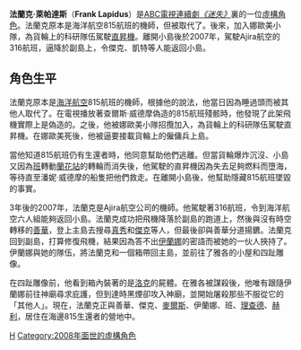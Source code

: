 {{unreferenced|time=2010-04-06T03:59:17+00:00}}
{{noteTA
|1=zh-hans:《迷失》;zh-hk:《迷》;zh-tw:《Lost檔案》;
}}
{{迷失角色|
 綽號=法蘭克<br>Frank|
 Image=<br>[[傑夫·法黑|傑夫·法黑]]飾演法蘭克|
 最初出現=“[[迷失_(第四季)|確認死亡]]”|
 最後出現=無|
 回憶場景=“[[迷失_(第四季)|確認死亡]]”|
 首次於回憶中出現=|
 最後於回憶中出現=|
 名字=法蘭克·萊帕達斯<br>Frank Lapidus|
 年齡=未知|
 來自={{flagicon|USA}}[[美國|美國]][[紐約|紐約]][[布朗克斯|布朗克斯]]|
 職業=機師|
 來澳洲的原因=不適用|
 回洛杉磯的原因=不適用|
 演員=[[傑夫·法黑|傑夫·法黑]]<br>Jeff Fahey|
}}
'''法蘭克·萊帕達斯'''（'''Frank Lapidus'''）是[[美國廣播公司|ABC]][[電視連續劇|電視連續劇]]''[[迷失|《迷失》]]''裏的一位[[虛構角色|虛構角色]]。法蘭克原本是海洋航空815航班的機師，但被取代了。後來，加入娜歐美小隊，為貨輪上的科研隊伍駕駛[[直昇機|直昇機]]。離開小島後於2007年，駕駛Ajira航空的316航班，逼降於副島上，令傑克、凱特等人能返回小島。

==角色生平==
法蘭克原本是[[海洋航空|海洋航空]]815航班的機師，根據他的說法，他當日因為睡過頭而被其他人取代了。在電視播放著查爾斯·威德摩偽造的815航班殘骸時，他發現了此架飛機實際上是偽造的。之後，他被娜歐美小隊招攬加入，為貨輪上的科研隊伍駕駛直昇機。在娜歐美死後，他被逼要接載貨輪上的僱傭兵上島。

當他知道815航班仍有生還者時，他同意幫助他們逃離。但當貨輪爆炸沉沒、小島又因為[[班·連路斯|班]]轉動[[達摩計劃|蘭花站]]的轉輪而消失後，他駕駛的直昇機因為失去足夠燃料而墮海，等待直至潘妮·威德摩的船隻把他們救走。在離開小島後，他幫助隱藏815航班墜毀的事實。

3年後的2007年，法蘭克是Ajira航空公司的機師。他駕駛著316航班，令到海洋航空六人組能夠返回小島。法蘭克成功把飛機降落於副島的跑道上，然後與沒有時空轉移的[[善華|善華]]，登上主島去搜尋[[權真秀|真秀]]和[[傑克·謝潑德|傑克]]等人，但最後卻與善華分道揚鑣。法蘭克回到副島，打算修復飛機，結果因為答不出[[伊蘭娜|伊蘭娜]]的密語而被她的一伙人挾持了。伊蘭娜與她的隊伍，將法蘭克和一個箱帶回主島，並前往了雅各的小屋和四趾雕像。

在四趾雕像前，他看到箱內裝著的是[[約翰·洛克_(迷失)|洛克]]的屍體。在雅各被謀殺後，他唯有跟隨伊蘭娜前往神廟尋求庇護，但到達時黑煙卻攻入神廟，並開始屠殺那些不服從它的「其他人」。現在，法蘭克正與善華、傑克、[[麥爾斯_(迷失)|麥爾斯]]、伊蘭娜、班、[[理查德·艾柏|理查德]]、[[雨果·「赫利」·瑞斯|赫利]]，居住在海邊815生還者的營地中。

{{迷失角色表}}

[[Category:迷失角色|H]]
[[Category:2008年面世的虛構角色|Category:2008年面世的虛構角色]]